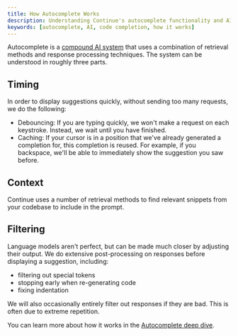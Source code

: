 ```yaml
---
title: How Autocomplete Works
description: Understanding Continue's autocomplete functionality and AI-powered code completion
keywords: [autocomplete, AI, code completion, how it works]
---
```


Autocomplete is a [compound AI system](https://bair.berkeley.edu/blog/2024/02/18/compound-ai-systems/) that uses a combination of retrieval methods and response processing techniques. The system can be understood in roughly three parts.

## Timing

In order to display suggestions quickly, without sending too many requests, we do the following:

- Debouncing: If you are typing quickly, we won't make a request on each keystroke. Instead, we wait until you have finished.
- Caching: If your cursor is in a position that we've already generated a completion for, this completion is reused. For example, if you backspace, we'll be able to immediately show the suggestion you saw before.

## Context

Continue uses a number of retrieval methods to find relevant snippets from your codebase to include in the prompt.

## Filtering

Language models aren't perfect, but can be made much closer by adjusting their output. We do extensive post-processing on responses before displaying a suggestion, including:

- filtering out special tokens
- stopping early when re-generating code
- fixing indentation

We will also occasionally entirely filter out responses if they are bad. This is often due to extreme repetition.

You can learn more about how it works in the [Autocomplete deep dive](../../customize/deep-dives/autocomplete.mdx).
